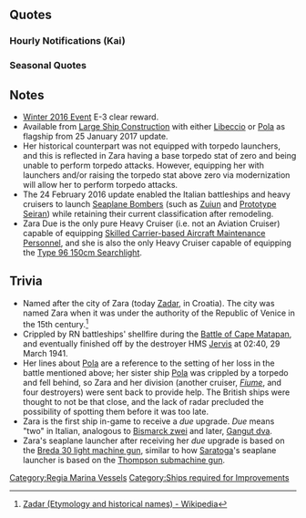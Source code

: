 {{ShipPageHeader}}

==Quotes==
{{ShipQuotes
|Introduction = Buongiorno！ザラ級重巡、一番艦ザラです！粘り強さが信条です。提督、よろしくね！
|Introduction/En = Buongiorno! I am the first of the Zara-class Heavy Cruiser, Zara! "Tenacity" is my motto. Please to meet you, Admiral!
|Introduction/Note = (The game misspells it as "Buon Giornov".)
The ship's motto "Tenacemente" (= tenaciously) was [http://1.bp.blogspot.com/-0LjfoTp1lU4/VvZX-QGt0wI/AAAAAAAAGAQ/2jVSIDGNs6MT5-Ze1p45qGQB9FmpXgV3A/s1600/Zara%2Bcannoni4%2B%2528Giorgio%2BParodi%2529.jpg prominently displayed] [http://www.navweaps.com/Weapons/WNIT_8-53_m1927_Zara_stern_pic.jpg on her Y turret].

|Introduction/Kai = Buon Giorno！提督、お帰りなさい。ザラ級重巡、一番艦ザラ、配置につきます！今日も宜しくね。
|Introduction/Kai/En = Buongiorno, Admiral! And welcome back. Zara of the Zara-class first heavy cruiser is ready for order. Please be of service for today as well!
|Introduction/Kai/Note = 

|Library = ザラ級重巡洋艦、その一番艦、ザラです！巡洋艦同士の中間水上砲戦なら、誰にも負けない自負はあります！妹のポーラが少し心配だけど、この艦隊なら…。提督、頑張りましょう！　重巡ザラ、艦隊に参加します！
|Library/En = I'm the first of the Zara-class heavy cruisers, Zara! I don't mean to brag, but I won't lose to any other heavy cruiser in a gunnery duel! I'm a little worried about my little sister, Pola, but that's neither here nor there... Admiral, I'm going to do my best! Heavy Cruiser Zara will join your fleet!

|Secretary 1 = はい、ザラですね。やれます！
|Secretary 1/En = That's right, it's me, Zara. At the ready!

|Secretary 1/Kai = はい、ザラはここに。いつでもやれます!
|Secretary 1/Kai/En = Yep, I'm right there. Good to go whenever!

|Secretary 2 = ポーラ、大丈夫かなぁ…あっ…はい、ザラはいつでもいけます！
|Secretary 2/En = I wonder if Pola is alright... Ah... Yes, I'm ready anytime!
|Secretary 2/Note = Looking for Pola is not a good idea. It's what got her sunk at Cape Matapan.

|Secretary 2/Kai = ポーラでしょ？はい、心配です。提督、一緒に探してくれます？
|Secretary 2/Kai/En = Pola, right? Yes, I'm worried. Admiral, will you help look for her with me?

|Secretary 3 = いくら粘り強さがモットーだって言っても…さすがにこれは…提督、ザラ怒りますよ！
|Secretary 3/En = Even though I said tenacity is my strong point.... this is going too far ! Admiral, I'm going to get angry !

|Idle = え？ポーラが？またお酒の瓶持って？ああ、それとても駄目なパターンだ…提督、どこで見ました？探さないと…
|Idle/En = Eh? Pola? She still carries a bottle of booze? That's sounds typically bad. Admiral, where did you see her? I need to look for her...
|Idle/Note = After the initial torpedo hit at the Battle of Cape Matapan, many of Pola's panic-stricken crew jumped overboard, later removing their wet clothes and fighting the cold by consuming the ship's liquor store. The Royal Navy discovered them in a drunk and disorderly state.

|Secretary Married = 提督、Come sta?　そう、よかった。もちろん、ポーラが心配だけど、今は二人っきり…ですね。いヒ。あっ、別にそんな意味じゃ…ある…けど…
|Secretary Married/En = Admiral, how are you? Good, I'm relieved! Of course, I'm worried about Pola too, but right now it's just us two, right? Hehe... Oh! I didn't mean it in that way, but...
|Secretary Married/Note = Pola is a sister ship of the Zara-class Heavy Cruisers.

|Wedding = 提督、どうしたの？これは、えっ？指輪？提督、ザラのモットー覚えてる？そう、粘り強さ…よ。届いたかな、ね？いひっ。提督、Grazie.
|Wedding/En = Admiral, what's the matter? This is... eh? A ring? Admiral, do you remember Zara's motto? Yes, it's "tenacity". It reached you, right? Grazie, Admiral.

|Looking At Scores = 情報ですね。はい！ザラがお持ちします。
|Looking At Scores/En = Intelligence? Yes! I have it with me.

|Joining A Fleet = ザラ級重巡、ザラ、抜錨します！艦隊前に、行きます！
|Joining A Fleet/En = Zara-class heavy cruiser, Zara, set sail!  Away to the fleet, sally go!

|Joining A Fleet/Due = Tenacemente! ザラ級重巡ザラ、抜錨、出撃します。
|Joining A Fleet/Due/En = Tenacity! Zara-class Heavy Cruiser, Zara, Weighing anchor. Moving out!

|Equipment 1 = ザラ、条約型重巡だから。あっ、これいいな。いいですね！
|Equipment 1/En = I'm actually a Treaty heavy cruiser... Ah, this is good! Good indeed.
|Equipment 1/Note = Treaty as in [[wikipedia:Washington Naval Treaty|Washington Naval Treaty]]

|Equipment 1/Kai = ザラは条約型重巡だから。あっ、これもいいですね。デンターン（電探）もいいな。
|Equipment 1/Kai/En = I'm actually a Treaty heavy cruiser... Ah, this is good! Radar sure is great.
|Equipment 1/Kai/Note = Zara never had surface radar, which was how HMS Warspite and company were able to sneak up on her and crippled Pola at point blank range before opening devastating fire on her.

|Equipment 2 = 魚雷発射管…ううん、いらない。なくていい。でも、積めたら積んでも、いいのよ？
|Equipment 2/En = Torpedo tubes...? No, I don't need it. It's not needed for me. But I don't mind equipping it.
|Equipment 2/Note = The Zara-class never equipped Torpedoes in real life.

|Equipment 2/Kai = もしかして酸素ギョラーイ（魚雷）？やったぁ！提督、Grazie！
|Equipment 2/Kai/En = Is this really an oxygen torpedo? Yes! Grazie, Admiral!

|Equipment 3 = 何事も、粘り強くよ！
|Equipment 3/En = It's tenacity or nothing!

|Supply = 提督、Grazie！
|Supply/En = Admiral, thank you!

|Docking Minor = やられちゃった。ごめん。ザラ、シャワー浴びるね。すぐよ、すぐ済ますから。
|Docking Minor/En = They got me. Sorry. I'm going to the shower. Just a moment, I'll be done in a moment.

|Docking Major = んもぉ、服も艤装もボロボロ。強靭さが、足りない！でも、次はちゃんとやるから。
|Docking Major/En = Sheesh... my clothes and equipment is in shambles! I still lack toughness! But next time I will succeed!

|Construction = 提督、新しい艦の建造が完了しました。
|Construction/En = Admiral, A new ship has been constructed.

|Returning From Sortie = 提督、operazione、完了です！
|Returning From Sortie/En = Admiral, operazione complete!
|Returning From Sortie/Note = 'operazione' means 'operation'.

|Starting A Sortie = ポーラ、大丈夫？お酒はだめだからね。ザラ艦隊、出撃します。続いてください！
|Starting A Sortie/En = Pola, you okay? No booze for you today. Zara's fleet, moving out! Follow my lead!

|Starting A Sortie/Due = ポーラ、いい？お酒はぜ～ったいだめだからね。よし、ザラ艦隊、出撃します。
|Starting A Sortie/Due/En = Listen, Pola. Absolu~tely no booze today. Good. Zara's fleet. Moving out!

|Battle Start = 敵艦発見、砲戦用意！さぁ、ザラ級の戦い、始めます！
|Battle Start/En = Enemy ships spotted, ready for shelling! Now, let's begin us Zara's battle!

|Battle Start/Due = 敵艦発見、砲戦用意！　ポーラ、いい？見てなさい。ザラ級の戦い、始めます！
|Battle Start/Due/En = Enemy ship spotted. Ready the cannons! Take a good look, Pola. Our battle starts now!

|Attack = 主砲、前方の敵艦に指向。撃ち方、始め！沈みなさい！
|Attack/En = Main batteries to the enemy ship dead center. Commencing assault! Sink away!

|Night Battle = 夜戦か、いいわ。私たち、ザラ級なりのやり方で、やって見せる。艦隊、ザラに続いて。いい？突撃します！
|Night Battle/En = Night battle... Sounds good. Finally we, the Zaras will show what we're made of. All fleets, follow my lead. We're breaking through!
|Night Battle/Note = The Regia Marina made no provision for night combat and their crews lacked the necessary equipment and training. Night encounters with the Royal Navy often ended disastrously for Italian warships, including Zara.

|Night Attack = 四番主砲、頼むわよ。ザラの粘り強さ。この砲戦で見せてあげるんだから！
|Night Attack/En = Battery number four, I'm counting on you. My tenaciousness is depending on this shot!

|MVP = え？ザラが一番ですって？Grazie！貰っておくわ。いひっ。
|MVP/En = Eh? I'm number one? Grazie! I'll take the prize. Hehe...

|Minor Damage 1 = あぁっ！こんのぉっ！
|Minor Damage 1/En = Aahh! Why you...!

|Minor Damage 2 = 嫌ぁっ！痛いじゃないっ！
|Minor Damage 2/En = Noo! That hurts!

|Major Damage = きゃっ、こんなの。私の装甲、抜けやしないんだから！
|Major Damage/En = Kya! My armor won't be penetrated from just that!

|Sunk = 冷たい…水が…そっか…ポーラ、お酒…程々に…ね…先に…行く…ね…
|Sunk/En = It's cold...water is... I see... Pola, don't drink too much... Okay?... I will...be going...ahead...
|Sunk/Note = Another reference to the Battle of Cape Matapan.
}}
===Hourly Notifications (Kai)===
{{Shiphourly
| 00JP = Buona sera!提督、今日はザラが秘書官を担当します。良いでしょ？
| 00EN =Buona sera! Admiral, I'll be in charge of secretary duties today. Is that okay?
| 00Note =
| 01JP = えっと…マルヒト…マルマル。こうかな？こんな感じ？うふふ、よかった。マルマル！
| 01EN =Um... Zero one... zero zero hours. Like that? That's how? Ufufu, good. Zero zero!
| 01Note =
| 02JP = マルフタ…マルマル。はい、真夜中です。ポーラがまたお酒飲んでないといいけど…ちょっと心配です。
| 02EN =02..00 hours. Yes, it's the middle of the night. I hope Pola's not still out drinking... I'm a little worried.
| 02Note = 
| 03JP = マルサンマルマル。よし、慣れてきた。提督、ザラ…ばっちりでしょ？えへっ
| 03EN =0300 hours. Alright, I think I'm getting used to it. Admiral, aren't I doing it perfectly? Ehe~
| 03Note = 
| 04JP = マルヨン…マルマル。もうすぐ朝。少し眠いけど…頑張りましょう、提督。
| 04EN =0400 hours. It'll be morning soon. I'm a little tired, but... I'll keep going, Admiral!
| 04Note =
| 05JP = マルゴーマルマル。よし、朝です。提督、ザラたち完徹しましたね。そう、艦隊のみんなも起こす準備をしないと…よーし！
| 05EN =0500 hours. Alright, it's morning! Admiral, we stayed up all night, didn't we? Now everyone in the fleet is getting up and going through their morning rituals too... yeah!
| 05Note =
| 06JP = マルロクマルマル。Buon giorno。気持ちのいい朝です。ね、提督。
| 06EN =0600 hours. Buongiorno. The morning sun feels good, doesn't it Admiral?
| 06Note =Zara prefers daytime.
| 07JP = マルナナマルマル。提督、簡単ですけど、朝食作りました。Espressoと焼きたてのcroissantです、召し上がれ。
| 07EN =0700 hours. Admiral, I made breakfast for you. It's just a simple espresso and a fresh croissant, but please enjoy.
| 07Note =
| 08JP = マルハチマルマル。提督、espressoのおかわりはいかがですか？はっ…はい、もってきますね。
| 08EN =0800 hours. Admiral, would you like another espresso? R-really? Okay, I'll bring it right out!
| 08Note =
| 09JP = マルキュウマルマル。さー、艦隊の運用を始めましょう。まずは遠征艦隊から…ほっ…そうします？了解です。
| 09EN =0900 hours. Okay, time to start making use of the fleet. First up are the expeditions... oh? You want to do something else? Roger!
| 09Note =
| 10JP = ヒトマルマルマル。演習はどうします？ザラ、タカーオクラスとちょっとやってみたい。提督、いいの？いひっ…よーし。
| 10EN =1000 hours. Which practice exercise did you want? I kind of want to take a crack at those Takaaao-class! Admiral, is that alright? Ehe... roger.
| 10Note = Classe Takao would have been the correct Italian way of saying Takao Class.
| 11JP = ヒトヒトマルマル、タカーオシスターズ以外とザラ、なんていうの…当ててくる…感じ…嫌いじゃない。また挑戦するから。
| 11EN =1100 hours. Those Takaaao sisters surprised me. I took some hits, but... how do I say it... it wasn't that bad. I'll challenge them again any day!
| 11Note = 
| 12JP = ヒトフタマルマル。昼食はどうします？ザラ、ちょっと新しいパスタ覚えたから、試してもいい？Rosso?Bianco?どっちが好き？
| 12EN =1200 hours. What would you like for lunch? I learned to make a new sort of pasta--would you want to try it? Do you prefer rosso or bianco?
| 12Note =Red or white wine.
| 13JP = ヒトサンマルマル。どうでした？ザラの新作、少し濃い目だから、ワインも進むでしょ？おっ…でも飲みすぎはだめ、ですから。
| 13EN =1300 hours. How was it? Since it has a strong flavor, it's best to drink some wine first. Oh! But don't drink too much.
| 13Note =
| 14JP = ヒトヨンマ…Ciao、リベ！元気してた？そう、それは何よりね。友達もたくさん出来たんだ。ええ？今度紹介して！
| 14EN =14--Ah, Ciao, Libe! How are you? That's good to hear. I made a lot of new friends. Eh? I'll introduce you next time!
| 14Note =
| 15JP = ヒトゴーマルマル。うん、レーダーでしょ？あれ、ちょっと要るかもって思ってて。「デンターン」って言うの、ここでは？
| 15EN =1500 hours. Oh, RADAR? Um, I think I might need it. They call it "dentaaan" here, right?
| 15Note = Zara-class had no RADAR, which contributed to their sinking.
| 16JP = ヒトロクマルマ…あっ…ローマさん達だ。Ciao!あっ…はい、少し慣れてきました。色々教えてください、この艦隊のこと。
| 16EN =160--Ah, Roma and Littorio! Ciao! Oh... yes, I'm still getting used to it. I'm sure there's a lot you both could teach me.
| 16Note =
| 17JP = ヒト七マルマル。提督、夕食はどうします？マミーヤにくりだすかって？マミーヤ！？なんだろう、バールのこと、かな？
| 17EN =1700 hours. Admiral, what do you want to do for dinner? You want to go to "Mamiiiya"? Mamiiiya! Is that some sort of bar?
| 17Note =
| 18JP = ヒトハチマルマル。ここが…バールマミーヤ…わぁ…いい匂い。あっ…はい、注文は提督と同じもので。
| 18EN =1800 hours. So this is Mamiiiya's Bar... wah, something smells really good. Oh, my order... I'll have what the Admiral is having.
| 18Note =
| 19JP = ヒトキュウマルマル。提督、これもニッポンの味なんですね？素材の活かす意味では…ザラたちと…あれ！？…うっ！うっ…
| 19EN =1900 hours. Admiral, is thish what Japanesh food tastesh like? Making the bestsh use of raw ingredients. I should... mmm... mph!
| 19Note = 
| 20JP = フタマルマルマル。これも美味しい…って…あれ！？ポ…ポーラ！？うそ…あれ！？提督、ごめんなさい！ちょっと！
| 20EN =2000 hours. This is also tasty... wait, who's that! Po... Pola!? She's here.. it can't be! Admiral, excuse me! Wait up!
| 20Note = On March 28, 1941, during the Battle of Cape Matapan, Pola was hit by a torp, causing her to lose mobility. Regia Marina realized this at the 20:10, for which Zara and the 1st Division was dispatched as aid.
| 21JP = は…はっ…フタヒト…マルマル…はっ…提督すみません。いいえ、何でもありません。何でも…いいえ…
| 21EN =*pant* 21... *pant* 00... hours. I'm so sorry, Admiral. It turned out to be nothing. Nothing... at all...
| 21Note =
| 22JP = フタフタマルマル。提督、今日も疲れましたね。今日は早目に休みましょう。はい、ザラ少し…疲れました。
| 22EN =2200 hours. Admiral, you worked hard today. Is it alright if I turn in early? I'm just a little... tired.
| 22Note =
| 23JP = フタサンマルマル。提督、今日は大変お疲れ様でした。Buona notte!
| 23EN =2300 hours. You've had a long day, Admiral, so don't work too late. Buona notte!
| 23Note =
}}
===Seasonal Quotes===
{{Shipquoteseasonal
|WhiteDay2016 = 提督！Zaraのチョコのお返しですか？Grazie！後で楽しみに開けるね！
|WhiteDay2016_EN = Admiral! Is this Zara's return sweets? Grazie! I'm looking forward to opening it later!
|WhiteDay2016_Clip = {{Audio|file=Zara White Day 2016.ogg}} 
|WhiteDay2016_Note =

|Spring2016 = ニッポンのサクラ…んーいいですね、私も春の新作のパスタ、がんばろ！提督、食べてね！	
|Spring2016_EN = The Japanese cherry blossoms... Hmmm, sounds good. I'll have to work hard on my new Spring pasta! Admiral, be sure to eat it!	
|Spring2016_Clip = {{Audio|file=Zara_Spring_2016.ogg}}
|Spring2016_Note = 

|ThirdAnniversary2016 = 提督、三周年だって！やったね！ザラからもお祝いさせて、おめでとう！
|ThirdAnniversary2016_EN = Admiral, it's the third anniversary! That's fantastic! Allow Zara to celebrate too. Congratulations!	
|ThirdAnniversary2016_Clip = {{Audio|file=Zara_Third_Anniversary.ogg}}
|ThirdAnniversary2016_Note = 

|RainySeason2016 = 「ツーユー」でしょ、この季節の名前。いろいろな季節に名前がついていて日本は面白い所ね。いや、嫌いじゃないんだけど。
|RainySeason2016_EN = This season is called "Tsuuyou", right? To have a variety of names based on its season, Japan sure is an interesting place. No, I don't hate it.
|RainySeason2016_Clip = {{Audio|file=Zara_Rainy_Season_2016.ogg}}
|RainySeason2016_Note = 
}}

==Notes==
* [[Winter 2016 Event]] E-3 clear reward.
* Available from [[Construction|Large Ship Construction]] with either [[Libeccio]] or [[Pola]] as flagship from 25 January 2017 update.
* Her historical counterpart was not equipped with torpedo launchers, and this is reflected in Zara having a base torpedo stat of zero and being unable to perform torpedo attacks. However, equipping her with launchers and/or raising the torpedo stat above zero via modernization will allow her to perform torpedo attacks.
* The 24 February 2016 update enabled the Italian battleships and heavy cruisers to launch [[List of Seaplanes by stats#Seaplane Bombers|Seaplane Bombers]] (such as [[Zuiun]] and [[Prototype Seiran]]) while retaining their current classification after remodeling.
* Zara Due is the only pure Heavy Cruiser (i.e. not an Aviation Cruiser) capable of equipping [[Skilled Carrier-based Aircraft Maintenance Personnel]], and she is also the only Heavy Cruiser capable of equipping the [[Type 96 150cm Searchlight]].

==Trivia==
* Named after the city of Zara (today [[wikipedia:Zadar|Zadar]], in Croatia). The city was named Zara when it was under the authority of the Republic of Venice in the 15th century.<ref>[[wikipedia:Zadar#Etymology_and_historical_names|Zadar (Etymology and historical names) - Wikipedia]]</ref>
* Crippled by RN battleships' shellfire during the [[wikipedia:Battle of Cape Matapan|Battle of Cape Matapan]], and eventually finished off by the destroyer HMS [[Jervis]] at 02:40, 29 March 1941.
* Her lines about [[Pola]] are a reference to the setting of her loss in the battle mentioned above; her sister ship [[Pola]] was crippled by a torpedo and fell behind, so Zara and her division (another cruiser, ''[[wikipedia:Italian cruiser Fiume|Fiume]]'', and four destroyers) were sent back to provide help. The British ships were thought to not be that close, and the lack of radar precluded the possibility of spotting them before it was too late.
* Zara is the first ship in-game to receive a ''due'' upgrade. ''Due'' means "two" in Italian, analogous to [[Bismarck|Bismarck zwei]] and later, [[Gangut|Gangut dva]].
* Zara's seaplane launcher after receiving her ''due'' upgrade is based on the [[wikipedia:Breda 30|Breda 30 light machine gun]], similar to how [[Saratoga]]'s seaplane launcher is based on the [[wikipedia:Thompson submachine gun|Thompson submachine gun]].

{{ShipPageFooter}}
[[Category:Regia Marina Vessels]]
[[Category:Ships required for Improvements]]
